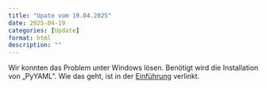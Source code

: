 ```yaml
---
title: "Upate vom 19.04.2025"
date: 2025-04-19
categories: [Update]
format: html
description: ""
---
```


Wir konnten das Problem unter Windows lösen. Benötigt wird die Installation von „PyYAML“. Wie das geht, ist in der [Einführung](../pyyaml.qmd) verlinkt.
